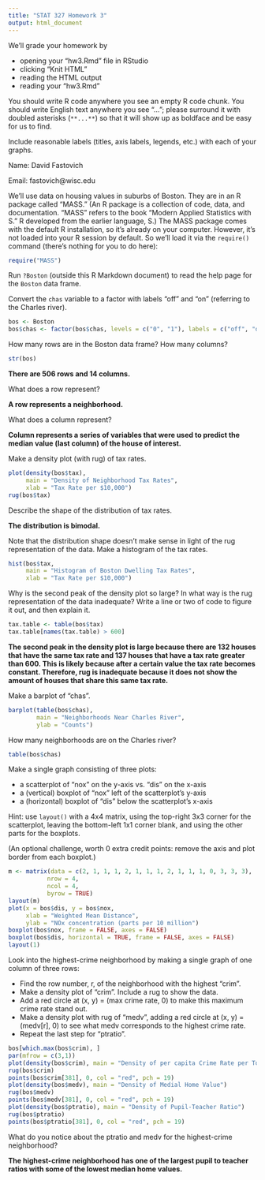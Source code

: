 ```yaml
---
title: "STAT 327 Homework 3"
output: html_document
---
```


We'll grade your homework by

* opening your "hw3.Rmd" file in RStudio
* clicking "Knit HTML"
* reading the HTML output
* reading your "hw3.Rmd"

You should write R code anywhere you see an empty R code chunk. You
should write English text anywhere you see "..."; please surround it
with doubled asterisks (`**...**`) so that it will show up as boldface
and be easy for us to find.

Include reasonable labels (titles, axis labels, legends, etc.) with
each of your graphs.

Name: David Fastovich

Email: fastovich@wisc.edu

We'll use data on housing values in suburbs of Boston. They are in an
R package called "MASS." (An R package is a collection of code,
data, and documentation. "MASS" refers to the book "Modern Applied
Statistics with S." R developed from the earlier language, S.) The
MASS package comes with the default R installation, so it's already on
your computer.  However, it's not loaded into your R session by
default. So we'll load it via the `require()` command (there's nothing
for you to do here):

```r
require("MASS")
```

Run `?Boston` (outside this R Markdown document) to read the help page for the `Boston` data frame.

Convert the `chas` variable to a factor with labels "off" and "on" (referring to the Charles river).

```r
bos <- Boston
bos$chas <- factor(bos$chas, levels = c("0", "1"), labels = c("off", "on"))
```

How many rows are in the Boston data frame? How many columns?

```r
str(bos)
```

**There are 506 rows and 14 columns.**

What does a row represent?

**A row represents a neighborhood.**

What does a column represent?

**Column represents a series of variables that were used to predict the median value (last column) of the house of interest.**

Make a density plot (with rug) of tax rates.

```r
plot(density(bos$tax),
     main = "Density of Neighborhood Tax Rates",
     xlab = "Tax Rate per $10,000")
rug(bos$tax)
```

Describe the shape of the distribution of tax rates.

**The distribution is bimodal.**

Note that the distribution shape doesn't make sense in light of the rug representation of the data. Make a histogram of the tax rates.

```r
hist(bos$tax, 
     main = "Histogram of Boston Dwelling Tax Rates",
     xlab = "Tax Rate per $10,000")
```

Why is the second peak of the density plot so large? In what way is the rug representation of the data inadequate? Write a line or two of code to figure it out, and then explain it.

```r
tax.table <- table(bos$tax)
tax.table[names(tax.table) > 600]
```
**The second peak in the density plot is large because there are 132 houses that have the same tax rate and 137 houses that have a tax rate greater than 600. This is likely because after a certain value the tax rate becomes constant. Therefore, rug is inadequate because it does not show the amount of houses that share this same tax rate.**

Make a barplot of "chas".

```r
barplot(table(bos$chas),
        main = "Neighborhoods Near Charles River",
        ylab = "Counts")
```

How many neighborhoods are on the Charles river?

```r
table(bos$chas)
```

Make a single graph consisting of three plots: 

* a scatterplot of "nox" on the y-axis vs. "dis" on the x-axis 
* a (vertical) boxplot of "nox" left of the scatterplot's y-axis
* a (horizontal) boxplot of "dis" below the scatterplot's x-axis

Hint: use `layout()` with a 4x4 matrix, using the top-right 3x3 corner
for the scatterplot, leaving the bottom-left 1x1 corner blank, and
using the other parts for the boxplots.

(An optional challenge, worth 0 extra credit points: remove the axis
and plot border from each boxplot.)

```r
m <- matrix(data = c(2, 1, 1, 1, 2, 1, 1, 1, 2, 1, 1, 1, 0, 3, 3, 3),
           nrow = 4,
           ncol = 4,
           byrow = TRUE)
layout(m)
plot(x = bos$dis, y = bos$nox,
     xlab = "Weighted Mean Distance",
     ylab = "NOx concentration (parts per 10 million")
boxplot(bos$nox, frame = FALSE, axes = FALSE)
boxplot(bos$dis, horizontal = TRUE, frame = FALSE, axes = FALSE)
layout(1)
```

Look into the highest-crime neighborhood by making a single graph of one column of three rows:

* Find the row number, r, of the neighborhood with the highest "crim".
* Make a density plot of "crim". Include a rug to show the data.
* Add a red circle at (x, y) = (max crime rate, 0) to make this maximum crime rate stand out.
* Make a density plot with rug of "medv", adding a red circle at (x, y) = (medv[r], 0) to see what medv corresponds to the highest crime rate.
* Repeat the last step for "ptratio".

```r
bos[which.max(bos$crim), ]
par(mfrow = c(3,1))
plot(density(bos$crim), main = "Density of per capita Crime Rate per Town")
rug(bos$crim)
points(bos$crim[381], 0, col = "red", pch = 19)
plot(density(bos$medv), main = "Density of Medial Home Value")
rug(bos$medv)
points(bos$medv[381], 0, col = "red", pch = 19)
plot(density(bos$ptratio), main = "Density of Pupil-Teacher Ratio")
rug(bos$ptratio)
points(bos$ptratio[381], 0, col = "red", pch = 19)
```

What do you notice about the ptratio and medv for the highest-crime neighborhood?

**The highest-crime neighborhood has one of the largest pupil to teacher ratios with some of the lowest median home values.**
